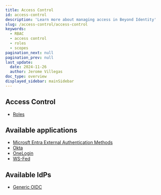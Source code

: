 ```yaml
---
title: Access Control
id: access-control
description: 'Learn more about managing access in Beyond Identity'
slug: /access-control/access-control
keywords:
  - RBAC
  - access control
  - roles
  - scopes
pagination_next: null
pagination_prev: null
last_update:
  date: 2024-11-26
  author: Jerome Villegas
doc_type: overview
displayed_sidebar: mainSidebar
---
```


## Access Control
- [Roles](/docs/access-control/roles)

## Available applications
- [Microsft Entra External Authentication Methods](/docs/access-control-applications/microsoft-eam)
- [Okta](/docs/access-control-applications/okta)
- [OneLogin](/docs/access-control-applications/onelogin)
- [WS-Fed](/docs/access-control-applications/wsfed)

## Available IdPs
- [Generic OIDC](/docs/access-control/identity-providers/generic-oidc)
